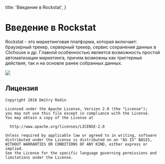 
  title: 'Введение в Rockstat',
}


# Введение в Rockstat

Rockstat - это маркетинговая платформа, которая включает: браузерный трекер, серверный трекер, сервис сохранения данных в Clichouse и др.
Главной особенностью является возможность простой автоматизации маркетинга, причем возможны как триггерные действия, так и на основле ранее собранных данных.


<Expand>
  <img src="/static/images/docs/schemas/common-scheme.svg"/>
</Expand>

## Лицензия

```
Copyright 2018 Dmitry Rodin

Licensed under the Apache License, Version 2.0 (the "License");
you may not use this file except in compliance with the License.
You may obtain a copy of the License at

  http://www.apache.org/licenses/LICENSE-2.0

Unless required by applicable law or agreed to in writing, software
distributed under the License is distributed on an "AS IS" BASIS,
WITHOUT WARRANTIES OR CONDITIONS OF ANY KIND, either express or implied.
See the License for the specific language governing permissions and
limitations under the License.
```

